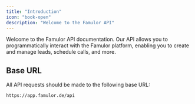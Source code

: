 ```yaml
---
title: "Introduction"
icon: "book-open"
description: "Welcome to the Famulor API"
---
```


Welcome to the Famulor API documentation. Our API allows you to programmatically interact with the Famulor platform, enabling you to create and manage leads, schedule calls, and more.

## Base URL

All API requests should be made to the following base URL:

```
https://app.famulor.de/api
```
